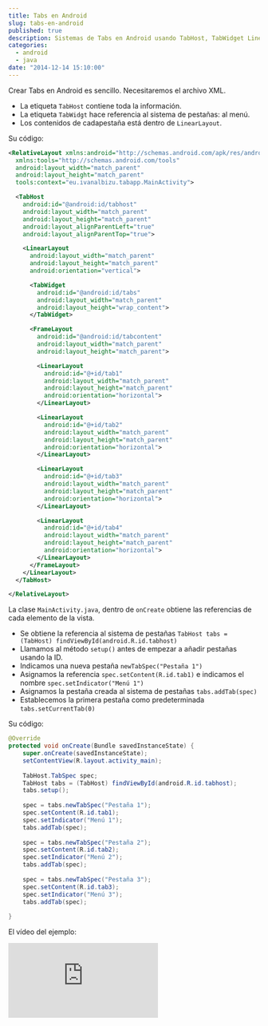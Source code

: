 ---
title: Tabs en Android
slug: tabs-en-android
published: true
description: Sistemas de Tabs en Android usando TabHost, TabWidget LinearLayout
categories:
  - android
  - java
date: "2014-12-14 15:10:00"
---

Crear Tabs en Android es sencillo. Necesitaremos el archivo XML.

* La etiqueta `TabHost` contiene toda la información.
* La etiqueta `TabWidgt` hace referencia al sistema de pestañas: al menú.
* Los contenidos de cadapestaña está dentro de `LinearLayout`.

Su código:

```xml
<RelativeLayout xmlns:android="http://schemas.android.com/apk/res/android"
  xmlns:tools="http://schemas.android.com/tools"
  android:layout_width="match_parent"
  android:layout_height="match_parent"
  tools:context="eu.ivanalbizu.tabapp.MainActivity">

  <TabHost
    android:id="@android:id/tabhost"
    android:layout_width="match_parent"
    android:layout_height="match_parent"
    android:layout_alignParentLeft="true"
    android:layout_alignParentTop="true">

    <LinearLayout
      android:layout_width="match_parent"
      android:layout_height="match_parent"
      android:orientation="vertical">

      <TabWidget
        android:id="@android:id/tabs"
        android:layout_width="match_parent"
        android:layout_height="wrap_content">
      </TabWidget>

      <FrameLayout
        android:id="@android:id/tabcontent"
        android:layout_width="match_parent"
        android:layout_height="match_parent">

        <LinearLayout
          android:id="@+id/tab1"
          android:layout_width="match_parent"
          android:layout_height="match_parent"
          android:orientation="horizontal">
        </LinearLayout>

        <LinearLayout
          android:id="@+id/tab2"
          android:layout_width="match_parent"
          android:layout_height="match_parent"
          android:orientation="horizontal">
        </LinearLayout>

        <LinearLayout
          android:id="@+id/tab3"
          android:layout_width="match_parent"
          android:layout_height="match_parent"
          android:orientation="horizontal">
        </LinearLayout>

        <LinearLayout
          android:id="@+id/tab4"
          android:layout_width="match_parent"
          android:layout_height="match_parent"
          android:orientation="horizontal">
        </LinearLayout>
      </FrameLayout>
    </LinearLayout>
  </TabHost>

</RelativeLayout>
```

La clase <code>MainActivity.java</code>, dentro de <code>onCreate</code> obtiene las referencias de cada elemento de la vista.

* Se obtiene la referencia al sistema de pestañas `TabHost tabs = (TabHost) findViewById(android.R.id.tabhost)`
* Llamamos al método `setup()` antes de empezar a añadir pestañas usando la ID.
* Indicamos una nueva pestaña `newTabSpec("Pestaña 1")`
* Asignamos la referencia `spec.setContent(R.id.tab1)` e indicamos el nombre `spec.setIndicator("Menú 1")`
* Asignamos la pestaña creada al sistema de pestañas `tabs.addTab(spec)`
* Establecemos la primera pestaña como predeterminada `tabs.setCurrentTab(0)`

Su código:

```java
@Override
protected void onCreate(Bundle savedInstanceState) {
	super.onCreate(savedInstanceState);
	setContentView(R.layout.activity_main);
	
	TabHost.TabSpec spec;
	TabHost tabs = (TabHost) findViewById(android.R.id.tabhost);
	tabs.setup();
	
	spec = tabs.newTabSpec("Pestaña 1");
	spec.setContent(R.id.tab1);
	spec.setIndicator("Menú 1");
	tabs.addTab(spec);
	
	spec = tabs.newTabSpec("Pestaña 2");
	spec.setContent(R.id.tab2);
	spec.setIndicator("Menú 2");
	tabs.addTab(spec);
	
	spec = tabs.newTabSpec("Pestaña 3");
	spec.setContent(R.id.tab3);
	spec.setIndicator("Menú 3");
	tabs.addTab(spec);
	
}
```

El vídeo del ejemplo:

<iframe class="ratio-16-9" title={frontmatter.title} type="text/html" src="http://www.youtube.com/embed/sUYtMNP66xk?autoplay=0&origin=https://ivanalbizu.eu/" frameborder="0"></iframe>
